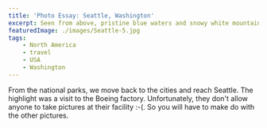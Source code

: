 ```yaml
---
title: 'Photo Essay: Seattle, Washington'
excerpt: Seen from above, pristine blue waters and snowy white mountains surround the downtown's metallic skyscrapers, earning Seattle its nickname, The Emerald City
featuredImage: ./images/Seattle-5.jpg
tags:
    - North America
    - travel
    - USA
    - Washington
---
```


From the national parks, we move back to the cities and reach Seattle. The highlight was a visit to the Boeing factory. Unfortunately, they don't allow anyone to take pictures at their facility :-(. So you will have to make do with the other pictures.

<ImageGallery relativeDirectory={props.path} />
